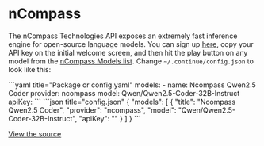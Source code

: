 
# nCompass

The nCompass Technologies API exposes an extremely fast inference engine for open-source language models. You can sign up [here](https://app.ncompass.tech/api-settings), copy your API key on the initial welcome screen, and then hit the play button on any model from the [nCompass Models list](https://console.ncompass.tech/models). Change `~/.continue/config.json` to look like this:

<Tabs groupId="config-example">
   <TabItem value="yaml" label="YAML">
   ```yaml title="Package or config.yaml"
   models:
     - name: Ncompass Qwen2.5 Coder
       provider: ncompass
       model: Qwen/Qwen2.5-Coder-32B-Instruct
       apiKey: <YOUR_NCOMPASS_API_KEY>
   ```
   </TabItem>
   <TabItem value="json" label="JSON">
	```json title="config.json"
	{
      "models": [
        {
          "title": "Ncompass Qwen2.5 Coder",
          "provider": "ncompass",
          "model": "Qwen/Qwen2.5-Coder-32B-Instruct",
          "apiKey": "<YOUR_NCOMPASS_API_KEY>"
        }
      ]
	}
    ```
   </TabItem>
</Tabs>

[View the source](https://github.com/continuedev/continue/blob/main/core/llm/llms/NCompass.ts)
